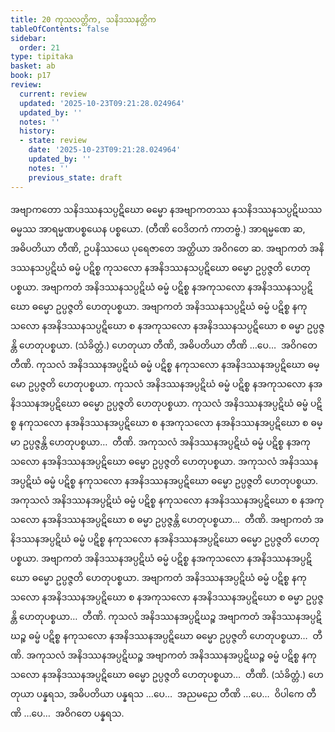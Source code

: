 ```yaml
---
title: 20 ကုသလတ္တိက, သနိဒဿနတ္တိက
tableOfContents: false
sidebar:
  order: 21
type: tipitaka
basket: ab
book: p17
review:
  current: review
  updated: '2025-10-23T09:21:28.024964'
  updated_by: ''
  notes: ''
  history:
  - state: review
    date: '2025-10-23T09:21:28.024964'
    updated_by: ''
    notes: ''
    previous_state: draft
---
```



<ReviewStatus review={frontmatter.review} showDetails={true} />

<HypothesisAnnotation frontmatter={frontmatter} />

<DynamicBreadcrumb />

<Division number="33" book="p17" e="ch" v="40" p="298">

<Paragraph number="86" book="p17">
အဗျာကတော သနိဒဿနသပ္ပဋိဃော ဓမ္မော နအဗျာကတဿ နသနိဒဿနသပ္ပဋိဃဿ ဓမ္မဿ အာရမ္မဏပစ္စယေန ပစ္စယော. (တီဏိ ဝေဒိတကံ ကာတဗ္ဗံ.)
</Paragraph>

<Paragraph number="87" book="p17">
အာရမ္မဏေ ဆ, အဓိပတိယာ တီဏိ, ဥပနိဿယေ ပုရေဇာတေ အတ္ထိယာ အဝိဂတေ ဆ.
</Paragraph>

</Division>
<Division number="34" book="p17" e="ch" v="40" p="298">

<Paragraph number="88" book="p17">
အဗျာကတံ အနိဒဿနသပ္ပဋိဃံ ဓမ္မံ ပဋိစ္စ ကုသလော နအနိဒဿနသပ္ပဋိဃော ဓမ္မော ဥပ္ပဇ္ဇတိ ဟေတုပစ္စယာ. အဗျာကတံ အနိဒဿနသပ္ပဋိဃံ ဓမ္မံ ပဋိစ္စ နအကုသလော နအနိဒဿနသပ္ပဋိဃော ဓမ္မော ဥပ္ပဇ္ဇတိ ဟေတုပစ္စယာ. အဗျာကတံ အနိဒဿနသပ္ပဋိဃံ ဓမ္မံ ပဋိစ္စ နကုသလော နအနိဒဿနသပ္ပဋိဃော စ နအကုသလော နအနိဒဿနသပ္ပဋိဃော စ ဓမ္မာ ဥပ္ပဇ္ဇန္တိ ဟေတုပစ္စယာ. (သံခိတ္တံ.)
</Paragraph>

<Paragraph number="89" book="p17">
ဟေတုယာ တီဏိ, အဓိပတိယာ တီဏိ …ပေ…  အဝိဂတေ တီဏိ.
</Paragraph>

</Division>
<Division number="35" book="p17" e="ch" v="40" p="298">

<Paragraph number="90" book="p17">
ကုသလံ အနိဒဿနအပ္ပဋိဃံ ဓမ္မံ ပဋိစ္စ နကုသလော နအနိဒဿနအပ္ပဋိဃော ဓမ္မော ဥပ္ပဇ္ဇတိ ဟေတုပစ္စယာ. ကုသလံ အနိဒဿနအပ္ပဋိဃံ ဓမ္မံ ပဋိစ္စ နအကုသလော နအနိဒဿနအပ္ပဋိဃော ဓမ္မော ဥပ္ပဇ္ဇတိ ဟေတုပစ္စယာ. ကုသလံ အနိဒဿနအပ္ပဋိဃံ ဓမ္မံ ပဋိစ္စ နကုသလော နအနိဒဿနအပ္ပဋိဃော စ နအကုသလော နအနိဒဿနအပ္ပဋိဃော စ ဓမ္မာ ဥပ္ပဇ္ဇန္တိ ဟေတုပစ္စယာ…  တီဏိ.
</Paragraph>

<Paragraph number="91" book="p17">
အကုသလံ အနိဒဿနအပ္ပဋိဃံ ဓမ္မံ ပဋိစ္စ နအကုသလော နအနိဒဿနအပ္ပဋိဃော ဓမ္မော ဥပ္ပဇ္ဇတိ ဟေတုပစ္စယာ. အကုသလံ အနိဒဿနအပ္ပဋိဃံ ဓမ္မံ ပဋိစ္စ နကုသလော နအနိဒဿနအပ္ပဋိဃော ဓမ္မော ဥပ္ပဇ္ဇတိ ဟေတုပစ္စယာ. အကုသလံ အနိဒဿနအပ္ပဋိဃံ ဓမ္မံ ပဋိစ္စ နကုသလော နအနိဒဿနအပ္ပဋိဃော စ နအကုသလော နအနိဒဿနအပ္ပဋိဃော စ ဓမ္မာ ဥပ္ပဇ္ဇန္တိ ဟေတုပစ္စယာ…  တီဏိ.
</Paragraph>

<Paragraph number="92" book="p17">
အဗျာကတံ အနိဒဿနအပ္ပဋိဃံ ဓမ္မံ ပဋိစ္စ နကုသလော နအနိဒဿနအပ္ပဋိဃော ဓမ္မော ဥပ္ပဇ္ဇတိ ဟေတုပစ္စယာ. အဗျာကတံ အနိဒဿနအပ္ပဋိဃံ ဓမ္မံ ပဋိစ္စ နအကုသလော နအနိဒဿနအပ္ပဋိဃော ဓမ္မော ဥပ္ပဇ္ဇတိ ဟေတုပစ္စယာ. အဗျာကတံ အနိဒဿနအပ္ပဋိဃံ ဓမ္မံ ပဋိစ္စ နကုသလော နအနိဒဿနအပ္ပဋိဃော စ နအကုသလော နအနိဒဿနအပ္ပဋိဃော စ ဓမ္မာ ဥပ္ပဇ္ဇန္တိ ဟေတုပစ္စယာ…  တီဏိ.
</Paragraph>

<Paragraph number="93" book="p17">
ကုသလံ အနိဒဿနအပ္ပဋိဃဉ္စ အဗျာကတံ အနိဒဿနအပ္ပဋိဃဉ္စ ဓမ္မံ ပဋိစ္စ နကုသလော နအနိဒဿနအပ္ပဋိဃော ဓမ္မော ဥပ္ပဇ္ဇတိ ဟေတုပစ္စယာ…  တီဏိ.
</Paragraph>

<Paragraph number="94" book="p17">
အကုသလံ အနိဒဿနအပ္ပဋိဃဉ္စ အဗျာကတံ အနိဒဿနအပ္ပဋိဃဉ္စ ဓမ္မံ ပဋိစ္စ နကုသလော နအနိဒဿနအပ္ပဋိဃော ဓမ္မော ဥပ္ပဇ္ဇတိ ဟေတုပစ္စယာ…  တီဏိ. (သံခိတ္တံ.)
</Paragraph>

<Paragraph number="95" book="p17">
ဟေတုယာ ပန္နရသ, အဓိပတိယာ ပန္နရသ …ပေ…  အညမညေ တီဏိ …ပေ…  ဝိပါကေ တီဏိ …ပေ…  အဝိဂတေ ပန္နရသ.
</Paragraph>
</Division>
